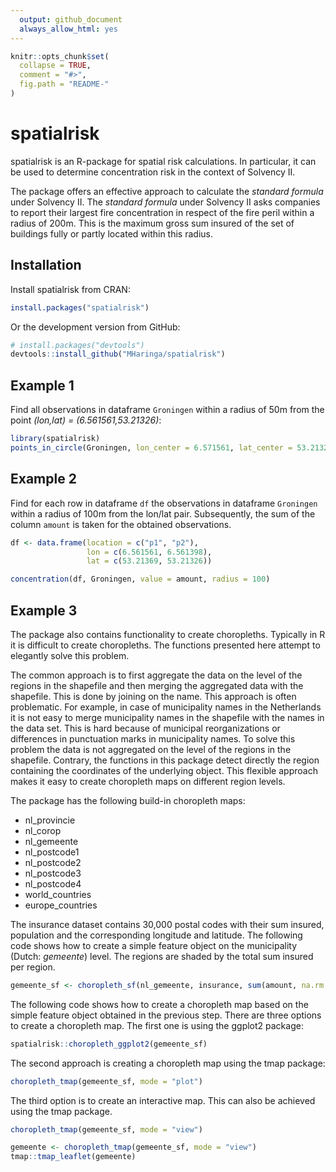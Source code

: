 ```yaml
---
  output: github_document
  always_allow_html: yes
---
```

  
  <!-- README.md is generated from README.Rmd. Please edit that file -->
  
```r
knitr::opts_chunk$set(
  collapse = TRUE,
  comment = "#>",
  fig.path = "README-"
)
```

# spatialrisk

spatialrisk is an R-package for spatial risk calculations. In particular, it can be used to determine concentration risk in the context of Solvency II. 

The package offers an effective approach to calculate the *standard formula* under Solvency II. The *standard formula* under Solvency II asks companies to report their largest fire concentration in respect of the fire peril within a radius of 200m. This is the maximum gross sum insured of the set of buildings fully or partly located within this radius. 

## Installation

Install spatialrisk from CRAN:

```r
install.packages("spatialrisk")
```

Or the development version from GitHub:

```r
# install.packages("devtools")
devtools::install_github("MHaringa/spatialrisk")
```

## Example 1
Find all observations in dataframe `Groningen` within a radius of 50m from the point *(lon,lat) = (6.561561,53.21326)*:
  
```r
library(spatialrisk)
points_in_circle(Groningen, lon_center = 6.571561, lat_center = 53.21326, radius = 50)
```

## Example 2
Find for each row in dataframe `df` the observations in dataframe `Groningen` within a radius of 100m from the lon/lat pair. Subsequently, the sum of the column `amount` is taken for the obtained observations.

```r
df <- data.frame(location = c("p1", "p2"), 
                 lon = c(6.561561, 6.561398), 
                 lat = c(53.21369, 53.21326))

concentration(df, Groningen, value = amount, radius = 100)

```

## Example 3
The package also contains functionality to create choropleths. Typically in R it is difficult to create choropleths. The functions presented here attempt to elegantly solve this problem.

The common approach is to first aggregate the data on the level of the regions in the shapefile and then merging the aggregated data with the shapefile. This is done by joining on the name. This approach is often problematic. For example, in case of municipality names in the Netherlands it is not easy to merge municipality names in the shapefile with the names in the data set. This is hard because of municipal reorganizations or differences in punctuation marks in municipality names. To solve this problem the data is not aggregated on the level of the regions in the shapefile. Contrary, the functions in this package detect directly the region containing the coordinates of the underlying object. This flexible approach makes it easy to create choropleth maps on different region levels.

The package has the following build-in choropleth maps:

- nl_provincie
- nl_corop
- nl_gemeente
- nl_postcode1
- nl_postcode2
- nl_postcode3
- nl_postcode4
- world_countries
- europe_countries

The insurance dataset contains 30,000 postal codes with their sum insured, population and the corresponding longitude and latitude. The following code shows how to create a simple feature object on the municipality (Dutch: *gemeente*) level. The regions are shaded by the total sum insured per region.

```r

gemeente_sf <- choropleth_sf(nl_gemeente, insurance, sum(amount, na.rm = TRUE))

```

The following code shows how to create a choropleth map based on the simple feature object obtained in the previous step. There are three options to create a choropleth map. The first one is using the ggplot2 package:

```r
spatialrisk::choropleth_ggplot2(gemeente_sf)
```


The second approach is creating a choropleth map using the tmap package:

```r
choropleth_tmap(gemeente_sf, mode = "plot")
```

The third option is to create an interactive map. This can also be achieved using the tmap package.

```r
choropleth_tmap(gemeente_sf, mode = "view")
```

```r
gemeente <- choropleth_tmap(gemeente_sf, mode = "view")
tmap::tmap_leaflet(gemeente)
```

